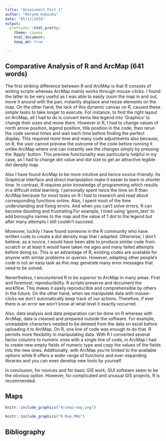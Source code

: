 ```yaml
---
title: "Assessment Part 1"
author: "Maryem Habouha"
date: "05/11/2018"
output:
  prettydoc::html_pretty:
    theme: cayman
    html_document:
    keep_md: true

---
```


## Comparative Analysis of R and ArcMap (641 words)

The first striking difference between R and ArcMAp is that R consists of writing scripts whereas ArcMap mainly works through mouse-clicks. I found the latter to be very useful as I was able to easily zoom the map in and out, move it around with the pan, instantly displace and resize elements on the map. On the other hand, the lack of this dynamic canvas on R, caused these simple tasks to take longer to execute. For instance, to find the right layout on ArcMap, all I had to do is convert items like legend into 'Graphics' to change their sizes and move them. However in R, I had to change values of north arrow position, legend position, title position in the code, then rerun the code several times and wait each time before finding the perfect display. This required more time and many code adjustments also because, on R, the user cannot preview the outcome of the code before running it unlike ArcMap where one can instantly see the changes simply by pressing the 'Apply' button. This preview functionality was particularly helpful in my case, as I had to change dot value and dot size to get an attractive legible dot density map.  

Also I have found ArcMap to be more intuitive and hence novice-friendly. Its Graphical Interface and direct manipulation make it easier to learn in shorter time. In contrast, R requires prior knowledge of programming which results in a difficult initial learning. I personally spent twice the time on R than ArcMap because for most tasks on R I had to research and read about corresponding functions online. Also, I spent most of the time understanding and fixing errors. And when you can't solve errors, R can become daunting and frustrating.For example, I tried using 'geom_text' to add boroughs names to the map and the value of 1 dot to the legend but after many attempts I still couldn't succeed.

Moreover, luckily I have found someone in the R community who have written code to create a dot density map that I adapted. Otherwise, I don't believe, as a novice, I would have been able to produce similar code from scratch or at least it would have taken me ages and many failed attempts before doing so. This is an advantage of R; existing codes are available for anyone with similar problems or queries.  However, adapting other people's code is not an easy task as this may generate many error messages that need to be solved.   

Nevertheless, I encountered R to be superior to ArcMap in many areas. First and foremost: reproducibility. R scripts preserve and document the workflow. This makes it easily reproducible and comprehensible by others in the future. On the other hand, when we manipulate data with mouse-clicks we don't automatically keep track of our actions. Therefore, if ever there is an error we won't know at what level it exactly occurred.  

Also, data analysis and data preparation can be done on R whereas with ArcMap, data is cleaned and prepared outside the software. For example, unreadable characters needed to be deleted from the data on excel before uploading it to ArcMap. On R, one line of code was enough to do that. R permits more flexibility in manipulating data. With R I converted several factor columns to numeric ones with a single line of code, in ArcMap I had to create new empty fields of numeric type and copy the values of the fields into the new ones. Additionally, with ArcMap you're limited to the available options while R offers a wider range of functions and ever-expanding libraries and you can even develop new tools by yourself.

In conclusion, for novices and for basic GIS work, GUI software seem to be the obvious option. However, for complicated and unusual GIS projects, R is recommended.  


## Maps


```r
knitr::include_graphics("Arcmap-map.png")
```



```r
knitr::include_graphics("R-Map.PNG")
```


## Bibliography